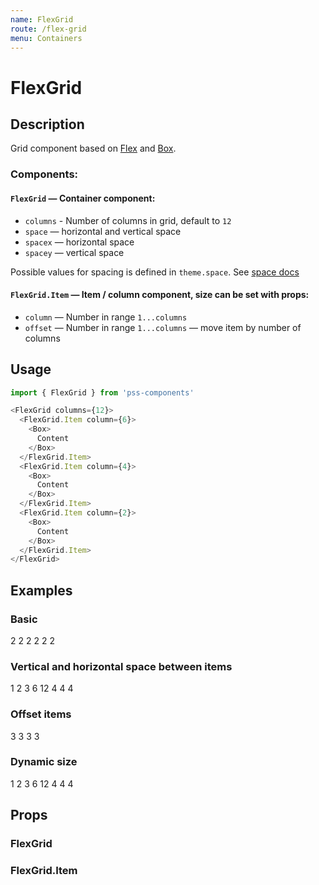 ```yaml
---
name: FlexGrid
route: /flex-grid
menu: Containers
---
```




# FlexGrid

## Description

Grid component based on [Flex](/flex) and [Box](/box).


### Components:

#### `FlexGrid` — Container component:

- `columns` - Number of columns in grid, default to `12`
- `space` — horizontal and vertical space
- `spacex` — horizontal space
- `spacey` — vertical space

Possible values for spacing is defined in `theme.space`. See [space docs](https://github.com/exah/pss/blob/master/docs/api.md#space)


#### `FlexGrid.Item` — Item / column component, size can be set with props:

- `column` — Number in range `1...columns`
- `offset` — Number in range `1...columns` — move item by number of columns


## Usage

```js
import { FlexGrid } from 'pss-components'
```

```js
<FlexGrid columns={12}>
  <FlexGrid.Item column={6}>
    <Box>
      Content
    </Box>
  </FlexGrid.Item>
  <FlexGrid.Item column={4}>
    <Box>
      Content
    </Box>
  </FlexGrid.Item>
  <FlexGrid.Item column={2}>
    <Box>
      Content
    </Box>
  </FlexGrid.Item>
</FlexGrid>
```


## Examples

### Basic

<Playground>
  <FlexGrid columns={12} spacex={1}>
    <FlexGrid.Item column={2}>
      <Box outline='1px solid' p={1}>
        2
      </Box>
    </FlexGrid.Item>
    <FlexGrid.Item column={2}>
      <Box outline='1px solid' p={1}>
        2
      </Box>
    </FlexGrid.Item>
    <FlexGrid.Item column={2}>
      <Box outline='1px solid' p={1}>
        2
      </Box>
    </FlexGrid.Item>
    <FlexGrid.Item column={2}>
      <Box outline='1px solid' p={1}>
        2
      </Box>
    </FlexGrid.Item>
    <FlexGrid.Item column={2}>
      <Box outline='1px solid' p={1}>
        2
      </Box>
    </FlexGrid.Item>
    <FlexGrid.Item column={2}>
      <Box outline='1px solid' p={1}>
        2
      </Box>
    </FlexGrid.Item>
  </FlexGrid>
</Playground>

### Vertical and horizontal space between items

<Playground>
  <FlexGrid columns={12} space={1}>
    <FlexGrid.Item column={1}>
      <Box outline='1px solid' p={1}>
        1
      </Box>
    </FlexGrid.Item>
    <FlexGrid.Item column={2}>
      <Box outline='1px solid' p={1}>
        2
      </Box>
    </FlexGrid.Item>
    <FlexGrid.Item column={3}>
      <Box outline='1px solid' p={1}>
        3
      </Box>
    </FlexGrid.Item>
    <FlexGrid.Item column={6}>
      <Box outline='1px solid' p={1}>
        6
      </Box>
    </FlexGrid.Item>
    <FlexGrid.Item column={12}>
      <Box outline='1px solid' p={1}>
        12
      </Box>
    </FlexGrid.Item>
    <FlexGrid.Item column={4}>
      <Box outline='1px solid' p={1}>
        4
      </Box>
    </FlexGrid.Item>
    <FlexGrid.Item column={4}>
      <Box outline='1px solid' p={1}>
        4
      </Box>
    </FlexGrid.Item>
    <FlexGrid.Item column={4}>
      <Box outline='1px solid' p={1}>
        4
      </Box>
    </FlexGrid.Item>
  </FlexGrid>
</Playground>

### Offset items

<Playground>
  <FlexGrid columns={12} space={1}>
    <FlexGrid.Item
      column={3}
      mr='75%' // force next item to be on next line
    >
      <Box outline='1px solid' p={1}>
        3
      </Box>
    </FlexGrid.Item>
    <FlexGrid.Item column={3} offset={3}>
      <Box outline='1px solid' p={1}>
        3
      </Box>
    </FlexGrid.Item>
    <FlexGrid.Item column={3} offset={6}>
      <Box outline='1px solid' p={1}>
        3
      </Box>
    </FlexGrid.Item>
    <FlexGrid.Item column={3} offset={9}>
      <Box outline='1px solid' p={1}>
        3
      </Box>
    </FlexGrid.Item>
  </FlexGrid>
</Playground>

### Dynamic size

<Playground>
  <FlexGrid space={1}>
    <FlexGrid.Item width={1 / 12}>
      <Box outline='1px solid' p={1}>
        1
      </Box>
    </FlexGrid.Item>
    <FlexGrid.Item width={2 / 12}>
      <Box outline='1px solid' p={1}>
        2
      </Box>
    </FlexGrid.Item>
    <FlexGrid.Item width={3 / 12}>
      <Box outline='1px solid' p={1}>
        3
      </Box>
    </FlexGrid.Item>
    <FlexGrid.Item width={6 / 12}>
      <Box outline='1px solid' p={1}>
        6
      </Box>
    </FlexGrid.Item>
    <FlexGrid.Item width={12 / 12}>
      <Box outline='1px solid' p={1}>
        12
      </Box>
    </FlexGrid.Item>
    <FlexGrid.Item width={4 / 12}>
      <Box outline='1px solid' p={1}>
        4
      </Box>
    </FlexGrid.Item>
    <FlexGrid.Item width={4 / 12}>
      <Box outline='1px solid' p={1}>
        4
      </Box>
    </FlexGrid.Item>
    <FlexGrid.Item width={4 / 12}>
      <Box outline='1px solid' p={1}>
        4
      </Box>
    </FlexGrid.Item>
  </FlexGrid>
</Playground>

## Props

### FlexGrid

<PropsTable of={FlexGrid} />

### FlexGrid.Item

<PropsTable of={FlexGrid.Item} />
